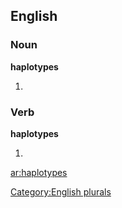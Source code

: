 ==English==

===Noun===
'''haplotypes'''

# {{plural of|[[haplotype]]}}

[[Category:English plurals]]

===Verb===
'''haplotypes'''

#{{third-person singular of|haplotype}}

[[ar:haplotypes]]